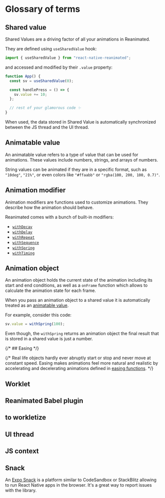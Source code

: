 # Glossary of terms

## Shared value

Shared Values are a driving factor of all your animations in Reanimated.

They are defined using `useSharedValue` hook:

```javascript
import { useSharedValue } from "react-native-reanimated";
```

and accessed and modified by their `.value` property:

```javascript {2,5}
function App() {
  const sv = useSharedValue(0);

  const handlePress = () => {
    sv.value += 10;
  };

  // rest of your glamorous code ✨
}
```

When used, the data stored in Shared Value is automatically synchronized between the JS thread and the UI thread.

## Animatable value

An animatable value refers to a type of value that can be used for animations. These values include numbers, strings, and arrays of numbers.

String values can be animated if they are in a specific format, such as `"10deg"`, `"21%"`, or even colors like `"#ffaabb"` or `"rgba(100, 200, 100, 0.7)"`.

## Animation modifier

Animation modifiers are functions used to customize animations. They describe how the animation should behave.

Reanimated comes with a bunch of built-in modifiers:

- [`withDecay`](/)
- [`withDelay`](/)
- [`withRepeat`](/)
- [`withSequence`](/)
- [`withSpring`](/)
- [`withTiming`](/)

## Animation object

An animation object holds the current state of the animation including its start and end conditions, as well as a `onFrame` function which allows to calculate the animation state for each frame.

When you pass an animation object to a shared value it is automatically treated as an [animatable value](/docs/fundamentals/glossary#animatable-value).

For example, consider this code:

```javascript
sv.value = withSpring(100);
```

Even though, the `withSpring` returns an animation object the final result that is stored in a shared value is just a number.

{/* ## Easing */}

{/* Real life objects hardly ever abruptly start or stop and never move at constant speed. Easing makes animations feel more natural and realistic by accelerating and decelerating animations defined in [easing functions](https://easings.net/). */}

## Worklet

## Reanimated Babel plugin

## to workletize

## UI thread

## JS context

## Snack

An [Expo Snack](https://snack.expo.dev/) is a platform similar to CodeSandbox or StackBlitz allowing to run React Native apps in the browser. It's a great way to report issues with the library.

